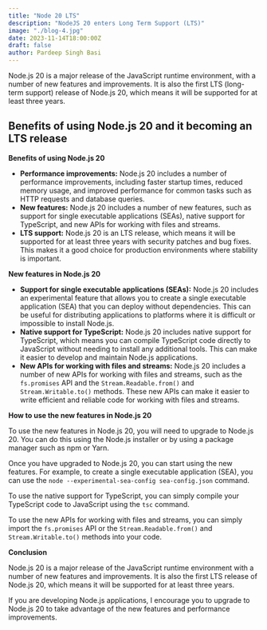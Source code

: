 ```yaml
---
title: "Node 20 LTS"
description: "NodeJS 20 enters Long Term Support (LTS)"
image: "./blog-4.jpg"
date: 2023-11-14T18:00:00Z
draft: false
author: Pardeep Singh Basi
---
```


Node.js 20 is a major release of the JavaScript runtime environment, with a number of new features and improvements. It is also the first LTS (long-term support) release of Node.js 20, which means it will be supported for at least three years.

## Benefits of using Node.js 20 and it becoming an LTS release

**Benefits of using Node.js 20**

- **Performance improvements:** Node.js 20 includes a number of performance improvements, including faster startup times, reduced memory usage, and improved performance for common tasks such as HTTP requests and database queries.
- **New features:** Node.js 20 includes a number of new features, such as support for single executable applications (SEAs), native support for TypeScript, and new APIs for working with files and streams.
- **LTS support:** Node.js 20 is an LTS release, which means it will be supported for at least three years with security patches and bug fixes. This makes it a good choice for production environments where stability is important.

**New features in Node.js 20**

- **Support for single executable applications (SEAs):** Node.js 20 includes an experimental feature that allows you to create a single executable application (SEA) that you can deploy without dependencies. This can be useful for distributing applications to platforms where it is difficult or impossible to install Node.js.
- **Native support for TypeScript:** Node.js 20 includes native support for TypeScript, which means you can compile TypeScript code directly to JavaScript without needing to install any additional tools. This can make it easier to develop and maintain Node.js applications.
- **New APIs for working with files and streams:** Node.js 20 includes a number of new APIs for working with files and streams, such as the `fs.promises` API and the `Stream.Readable.from()` and `Stream.Writable.to()` methods. These new APIs can make it easier to write efficient and reliable code for working with files and streams.

**How to use the new features in Node.js 20**

To use the new features in Node.js 20, you will need to upgrade to Node.js 20. You can do this using the Node.js installer or by using a package manager such as npm or Yarn.

Once you have upgraded to Node.js 20, you can start using the new features. For example, to create a single executable application (SEA), you can use the `node --experimental-sea-config sea-config.json` command.

To use the native support for TypeScript, you can simply compile your TypeScript code to JavaScript using the `tsc` command.

To use the new APIs for working with files and streams, you can simply import the `fs.promises` API or the `Stream.Readable.from()` and `Stream.Writable.to()` methods into your code.

**Conclusion**

Node.js 20 is a major release of the JavaScript runtime environment with a number of new features and improvements. It is also the first LTS release of Node.js 20, which means it will be supported for at least three years.

If you are developing Node.js applications, I encourage you to upgrade to Node.js 20 to take advantage of the new features and performance improvements.
